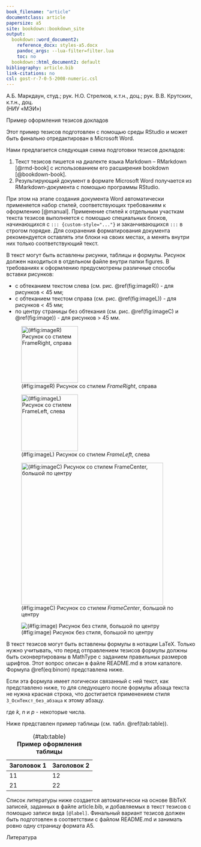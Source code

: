 ```yaml
---
book_filename: "article"
documentclass: article
papersize: a5
site: bookdown::bookdown_site
output:
  bookdown::word_document2:
    reference_docx: styles-a5.docx
    pandoc_args: --lua-filter=filter.lua
    toc: no
  bookdown::html_document2: default
bibliography: article.bib
link-citations: no
csl: gost-r-7-0-5-2008-numeric.csl
---
```



::: {custom-style="1_СпАвторов"}
А.Б. Маркдаун, студ.; рук. Н.О. Стрелков, к.т.н., доц.; рук. В.В. Крутских, к.т.н., доц.  
(НИУ «МЭИ»)  
:::

::: {custom-style="2_НазвДоклада"}
Пример оформления тезисов докладов 
:::

Этот пример тезисов подготовлен с помощью среды RStudio и может быть финально отредактирован в Microsoft Word. 

Нами предлагается следующая схема подготовки тезисов докладов:

1. Текст тезисов пишется на диалекте языка Markdown – RMarkdown [@rmd-book] с использованием его расширения bookdown [@bookdown-book].
1. Результирующий документ в формате Microsoft Word получается из RMarkdown-документа с помощью программы RStudio.

При этом на этапе создания документа Word автоматически применяется набор стилей, соответствующих требованиям к оформлению [@manual]. Применение стилей к отдельным участкам текста тезисов выполняется с помощью специальных блоков, начинающихся с `::: {custom-style="..."}` и заканчивающихся `:::` в строгом порядке. Для сохранения форматирования документа рекомендуется оставлять эти блоки на своих местах, а менять внутри них только соответствующий текст.

В текст могут быть вставлены рисунки, таблицы и формулы. Рисунок должен находиться в отдельном файле внутри папки figures. В требованиях к оформлению предусмотрены различные способы вставки рисунков:

* с обтеканием текстом слева (см. рис. \@ref(fig:imageR)) - для рисунков < 45 мм;
* с обтеканием текстом справа (см. рис. \@ref(fig:imageL)) - для рисунков < 45 мм;
* по центру страницы без обтекания (см. рис. \@ref(fig:imageC) и \@ref(fig:image)) - для рисунков > 45 мм.

<!-- 
Для рисунков заданы следующие правила: "шириной более 45 мм следует располагать в начале и конце страницы по ее центру. В случае рисунка, «обтекаемого» текстом; ширина строки текста не может быть меньше 68 мм. Минимальный размер шрифтов в надписях на рисунках не менее 6."

Это достигается следующими путями:
* для большого рисунка (> 45 мм) поле custom-style можно задать "FrameCenter" или вообще не задавать;
* для маленького рисунка (< 45 мм) возможны варианты - 

  * рисунок слева (обтекание текстом справа) - стиль FrameLeft
  * рисунок справа (обтекание текстом слева) - стиль FrameRight

-->


::: {custom-style="FrameRight"}
![(\#fig:imageR) Рисунок со стилем *FrameRight*, справа](figures/md.png){width=4cm}
:::

::: {custom-style="FrameLeft"}
![(\#fig:imageL) Рисунок со стилем *FrameLeft*, слева](figures/rstudio.png){width=4cm}
:::

::: {custom-style="FrameCenter"}
![(\#fig:imageC) Рисунок со стилем *FrameCenter*, большой по центру](figures/Rmd.png){width=10cm}
:::

![(\#fig:image) Рисунок без стиля, большой по центру](figures/Rmd.png)

В текст тезисов могут быть вставлены формулы в нотации LaTeX. Только нужно учитывать, что перед отправлением тезисов формулы должны быть сконвертированы в MathType с заданием правильных размеров шрифтов. Этот вопрос описан в файле README.md в этом каталоге. Формула \@ref(eq:binom) представлена ниже.

Если эта формула имеет логически связанный с ней текст, как представлено ниже, то для следующего после формулы абзаца текста не нужна красная строка, что достигается применением стиля `3_ОснТекст_без_абзаца` к этому абзацу.  

::: {custom-style="DisplayEquation"}
\begin{equation}
f\left(k\right) =\binom{n}{k} p^k\left(1-p\right)^{n k}
(\#eq:binom)
\end{equation}
:::

::: {custom-style="3_ОснТекст_без_абзаца"}
где $k$,  $n$ и  $p$ - некоторые числа. 
:::

Ниже представлен пример таблицы (см. табл. \@ref(tab:table)).

Table: (\#tab:table)  
**Пример оформления таблицы**

| **Заголовок 1** | **Заголовок 2** |
|-----------------|-----------------|
| 11              | 12              |
| 21              | 22              |

Список литературы ниже создается автоматически на основе BibTeX записей, заданных в файле article.bib, и добавляемых в текст тезисов с помощью записи вида `[@label]`.  Финальный вариант тезисов должен быть подготовлен в соответствии с файлом README.md и занимать ровно одну страницу формата А5. 

::: {custom-style="4_СпЛитературы"}
Литература
:::


